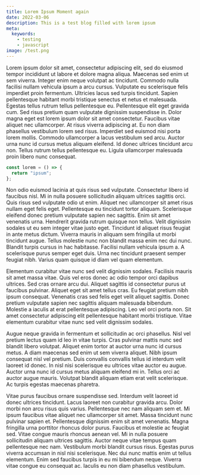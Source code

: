 ```yaml
---
title: Lorem Ipsum Moment again
date: 2022-03-06
description: This is a test blog filled with lorem ipsum
meta:
  keywords:
    - testing
    - javascript
image: /test.png
---
```


Lorem ipsum dolor sit amet, consectetur adipiscing elit, sed do eiusmod tempor incididunt ut labore et dolore magna aliqua. Maecenas sed enim ut sem viverra. Integer enim neque volutpat ac tincidunt. Commodo nulla facilisi nullam vehicula ipsum a arcu cursus. Vulputate eu scelerisque felis imperdiet proin fermentum. Ultricies lacus sed turpis tincidunt. Sapien pellentesque habitant morbi tristique senectus et netus et malesuada. Egestas tellus rutrum tellus pellentesque eu. Pellentesque elit eget gravida cum. Sed risus pretium quam vulputate dignissim suspendisse in. Dolor magna eget est lorem ipsum dolor sit amet consectetur. Faucibus vitae aliquet nec ullamcorper. At risus viverra adipiscing at. Eu non diam phasellus vestibulum lorem sed risus. Imperdiet sed euismod nisi porta lorem mollis. Commodo ullamcorper a lacus vestibulum sed arcu. Auctor urna nunc id cursus metus aliquam eleifend. Id donec ultrices tincidunt arcu non. Tellus rutrum tellus pellentesque eu. Ligula ullamcorper malesuada proin libero nunc consequat.

```js
const lorem = () => {
  return "ipsum";
};
```

Non odio euismod lacinia at quis risus sed vulputate. Consectetur libero id faucibus nisl. Mi in nulla posuere sollicitudin aliquam ultrices sagittis orci. Quis risus sed vulputate odio ut enim. Aliquet nec ullamcorper sit amet risus nullam eget felis eget. Pellentesque eu tincidunt tortor aliquam. Scelerisque eleifend donec pretium vulputate sapien nec sagittis. Enim sit amet venenatis urna. Hendrerit gravida rutrum quisque non tellus. Velit dignissim sodales ut eu sem integer vitae justo eget. Tincidunt id aliquet risus feugiat in ante metus dictum. Viverra mauris in aliquam sem fringilla ut morbi tincidunt augue. Tellus molestie nunc non blandit massa enim nec dui nunc. Blandit turpis cursus in hac habitasse. Facilisi nullam vehicula ipsum a. A scelerisque purus semper eget duis. Urna nec tincidunt praesent semper feugiat nibh. Varius quam quisque id diam vel quam elementum.

Elementum curabitur vitae nunc sed velit dignissim sodales. Facilisis mauris sit amet massa vitae. Quis vel eros donec ac odio tempor orci dapibus ultrices. Sed cras ornare arcu dui. Aliquet sagittis id consectetur purus ut faucibus pulvinar. Aliquet eget sit amet tellus cras. Eu feugiat pretium nibh ipsum consequat. Venenatis cras sed felis eget velit aliquet sagittis. Donec pretium vulputate sapien nec sagittis aliquam malesuada bibendum. Molestie a iaculis at erat pellentesque adipiscing. Leo vel orci porta non. Sit amet consectetur adipiscing elit pellentesque habitant morbi tristique. Vitae elementum curabitur vitae nunc sed velit dignissim sodales.

Augue neque gravida in fermentum et sollicitudin ac orci phasellus. Nisl vel pretium lectus quam id leo in vitae turpis. Cras pulvinar mattis nunc sed blandit libero volutpat. Aliquet enim tortor at auctor urna nunc id cursus metus. A diam maecenas sed enim ut sem viverra aliquet. Nibh ipsum consequat nisl vel pretium. Duis convallis convallis tellus id interdum velit laoreet id donec. In nisl nisi scelerisque eu ultrices vitae auctor eu augue. Auctor urna nunc id cursus metus aliquam eleifend mi in. Tellus orci ac auctor augue mauris. Volutpat blandit aliquam etiam erat velit scelerisque. Ac turpis egestas maecenas pharetra.

Vitae purus faucibus ornare suspendisse sed. Interdum velit laoreet id donec ultrices tincidunt. Lacus laoreet non curabitur gravida arcu. Dolor morbi non arcu risus quis varius. Pellentesque nec nam aliquam sem et. Mi ipsum faucibus vitae aliquet nec ullamcorper sit amet. Massa tincidunt nunc pulvinar sapien et. Pellentesque dignissim enim sit amet venenatis. Magna fringilla urna porttitor rhoncus dolor purus. Faucibus et molestie ac feugiat sed. Vitae congue mauris rhoncus aenean vel. Mi in nulla posuere sollicitudin aliquam ultrices sagittis. Auctor neque vitae tempus quam pellentesque nec nam. Vestibulum morbi blandit cursus risus. Egestas purus viverra accumsan in nisl nisi scelerisque. Nec dui nunc mattis enim ut tellus elementum. Enim sed faucibus turpis in eu mi bibendum neque. Viverra vitae congue eu consequat ac. Iaculis eu non diam phasellus vestibulum.
